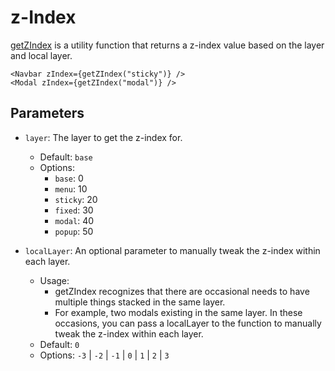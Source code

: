 
<Meta title="z-Index" />

# z-Index

[getZIndex](https://cambly-syntax.vercel.app/?path=/docs/z-index--docs) is a utility function that returns a z-index value based on the layer and local layer.

```
<Navbar zIndex={getZIndex("sticky")} />
<Modal zIndex={getZIndex("modal")} />
```

## Parameters

- `layer`: The layer to get the z-index for.

  - Default: `base`
  - Options:
    - `base`: 0
    - `menu`: 10
    - `sticky`: 20
    - `fixed`: 30
    - `modal`: 40
    - `popup`: 50

- `localLayer`: An optional parameter to manually tweak the z-index within each layer.
  - Usage:
    - getZIndex recognizes that there are occasional needs to have multiple things stacked in the same layer.
    - For example, two modals existing in the same layer. In these occasions, you can pass a localLayer to the function to manually tweak the z-index within each layer.
  - Default: `0`
  - Options: `-3` | `-2` | `-1` | `0` | `1` | `2` | `3`

<ZIndex />
